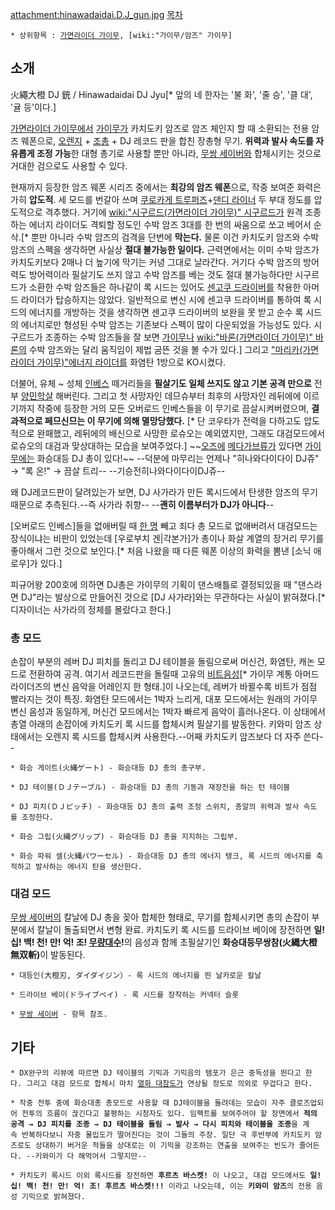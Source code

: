 attachment:hinawadaidai.D.J_gun.jpg
[[목차]]
 * 상위항목 : [[가면라이더 가이무]], [wiki:"가이무/암즈" 가이무]

== 소개 ==
火繩大橙 DJ 銃 / Hinawadaidai DJ Jyu[* 앞의 네 한자는 '불 화', '줄 승', '클 대', '귤 등'이다.]

[[가면라이더 가이무]]에서 [[가이무]]가 카치도키 암즈로 암즈 체인지 할 때 소환되는 전용 암즈 웨폰으로, [[오렌지]] + [[조총]] + DJ 레코드 판을 합친 장총형 무기. '''위력과 발사 속도를 자유롭게 조정 가능'''한 대형 총기로 사용할 뿐만 아니라, [[무쌍 세이버]]와 합체시키는 것으로 거대한 검으로도 사용할 수 있다.

현재까지 등장한 암즈 웨폰 시리즈 중에서는 '''최강의 암즈 웨폰'''으로, 작중 보여준 화력은 가히 '''압도적'''. 세 모드를 번갈아 쓰며 [[쿠로카게 트루퍼즈]]+[[댄디 라이너]] 두 부대 정도를 압도적으로 격추했다. 거기에 [[wiki:"시구르드(가면라이더 가이무)" 시구르드]]가 원격 조종하는 에너지 라이더도 격퇴할 정도인 수박 암즈 3대를 한 번의 싸움으로 쏘고 베어서 순삭.[* 뿐만 아니라 수박 암즈의 검격을 단번에 '''막는다.''' 물론 이건 카치도키 암즈와 수박 암즈의 스펙을 생각하면 사실상 '''절대 불가능한 일이다.''' 근력면에서는 이미 수박 암즈가 카치도키보다 2매나 더 높기에 막기는 커녕 그대로 날라간다. 거기다 수박 암즈의 방어력도 방어력이라 필살기도 쓰지 않고 수박 암즈를 베는 것도 절대 불가능하다만 시구르드가 소환한 수박 암즈들은 하나같이 록 시드는 있어도 [[센고쿠 드라이버]]를 착용한 아머드 라이더가 탑승하지는 않았다. 일반적으로 변신 시에 센고쿠 드라이버를 통하여 록 시드의 에너지를 개방하는 것을 생각하면 센고쿠 드라이버의 보완을 못 받고 순수 록 시드의 에너지로만 형성된 수박 암즈는 기존보다 스펙이 많이 다운되었을 가능성도 있다. 시구르드가 조종하는 수박 암즈들을 잘 보면 [[가이무]]나 [[wiki:"바론(가면라이더 가이무)" 바론]]의 수박 암즈와는 달리 움직임이 제법 굼뜬 것을 볼 수가 있다.] 그리고 [["마리카(가면라이더 가이무)"에너지 라이더]]를 화염탄 1방으로 KO시켰다.

더불어, 유체 ~ 성체 [[인베스]] 떼거리들을 '''필살기도 일체 쓰지도 않고 기본 공격 만으로''' 전부 [[양민학살]] 해버린다. 그리고 첫 사망자인 데므슈부터 최후의 사망자인 레뒤에에 이르기까지 작중에 등장한 거의 모든 오버로드 인베스들을 이 무기로 끔살시켜버렸으며, '''결과적으로 페므신므는 이 무기에 의해 멸망당했다.''' [* 단 코우타가 전력을 다하고도 압도적으로 완패했고, 레뒤에의 배신으로 사망한 로슈오는 예외였지만, 그래도 대검모드에서 로슈오의 대검과 맞상대하는 모습을 보여주었다.] ~~[[가면라이더 오즈|오즈]]에 [[메다가브류]]가 있다면 [[가면라이더 가이무|가이무]]에는 화승대등 DJ 총이 있다!~~ --덕분에 마무리는 언제나 "히나와다이다이 DJ쥬" → "록 온!" → 끔살 트리-- --기승전히나와다이다이DJ쥬--

왜 DJ레코드판이 달려있는가 보면, DJ 사가라가 만든 록시드에서 탄생한 암즈의 무기 때문으로 추측된다.--즉 사가라 취향-- --'''괜히 이름부터가 DJ가 아니다'''--

[오버로드 인베스]들을 없애버릴 때 [[데므슈|한 명]] 빼고 죄다 총 모드로 없애버려서 대검모드는 장식이냐는 비판이 있었는데 [우로부치 겐|각본가]가 총이나 화살 계열의 장거리 무기를 좋아해서 그런 것으로 보인다.[* 처음 나왔을 때 다른 웨폰 이상의 화력을 뽐낸 [소닉 애로우]가 있다.]

피규어왕 200호에 의하면 DJ총은 가이무의 기획이 댄스배틀로 결정되있을 때 "댄스라면 DJ"라는 발상으로 만들어진 것으로 [DJ 사가라]와는 무관하다는 사실이 밝혀졌다.[* 디자이너는 사가라의 정체를 몰랐다고 한다.]
=== '''총 모드''' ===
손잡이 부분의 레버 DJ 피치를 돌리고 DJ 테이블을 돌림으로써 머신건, 화염탄, 캐논 모드로 전환하여 공격. 여기서 레코드판을 돌릴때 고유의 [[비트]]음성[* 가이무 계통 아머드 라이더즈의 변신 음악을 어레인지 한 형태.]이 나오는데, 레버가 바뀔수록 비트가 점점 빨라지는 것이 특징. 화염탄 모드에서는 1박자 느리게, 대포 모드에서는 원래의 가이무 변신 음성과 동일하게, 머신건 모드에서는 1박자 빠르게 음악이 흘러나온다. 이 상태에서 총열 아래의 손잡이에 카치도키 록 시드를 합체시켜 필살기를 발동한다. 키와미 암즈 상태에서는 오렌지 록 시드를 합체시켜 사용한다.--어째 카치도키 암즈보다 더 자주 쓴다--

 * 화승 게이트(火縄ゲート) - 화승대등 DJ 총의 총구부.

 * DJ 테이블(ＤＪテーブル) - 화승대등 DJ 총의 기동과 재장전을 하는 턴 테이블

 * DJ 피치(ＤＪピッチ) - 화승대등 DJ 총의 출력 조정 스위치, 총알의 위력과 발사 속도를 조정한다.

 * 화승 그립(火縄グリップ) - 화승대등 DJ 총을 지지하는 그립부.

 * 화승 파워 셀(火縄パワーセル) - 화승대등 DJ 총의 에너지 탱크, 록 시드의 에너지를 축적하고 발사하는 에너지 탄을 생산한다. 
 
=== '''대검 모드''' ===
[[무쌍 세이버]]의 칼날에 DJ 총을 꽂아 합체한 형태로, 무기를 합체시키면 총의 손잡이 부분에서 칼날이 돌출되면서 변형 완료. 카치도키 록 시드를 드라이브 베이에 장전하면 '''일! 십! 백! 천! 만! 억! 조! [[무량대수]]!'''의 음성과 함께 초필살기인 '''화승대등무쌍참(火縄大橙無双斬)'''이 발동된다.

 * 대등인(大橙刃, ダイダイジン）- 록 시드의 에너지를 띈 날카로운 칼날

 * 드라이브 베이(ドライブベイ) - 록 시드를 장착하는 커넥터 슬롯

 * [[무쌍 세이버]] - 항목 참조.

== 기타 ==
 * DX완구의 리뷰에 따르면 DJ 테이블의 기믹과 기믹음의 템포가 은근 중독성을 띈다고 한다. 그리고 대검 모드로 합체시 마치 [[열화 대참도]]가 연상될 정도로 의외로 무겁다고 한다.

 * 작중 전투 중에 화승대총 총모드로 사용할 때 DJ테이블을 돌려데는 모습이 자주 클로즈업되어 전투의 흐름이 끊긴다고 불평하는 시청자도 있다. 임팩트를 보여주어야 할 장면에서 '''적의 공격 → DJ 피치를 조종 → DJ 테이블을 돌림 → 발사 → 다시 피치와 테이블을 조종'''을 계속 반복하다보니 자중 몰입도가 떨어진다는 것이 그들의 주장. 일단 극 후반부에 카치도키 암즈로도 상대하기 버거운 적들을 상대로는 이 기믹을 강조하는 연출을 보여주는 빈도가 줄어든다. --키와미가 다 해먹어서 그렇지만--

 * 카치도키 록시드 이외 록시드를 장전하면 '''후르츠 바스켓!''' 이 나오고, 대검 모드에서도 '''일! 십! 백! 천! 만! 억! 조! 후르츠 바스켓!!!''' 이라고 나오는데, 이는 '''키와미 암즈'''의 전용 음성 기믹으로 밝혀졌다.
